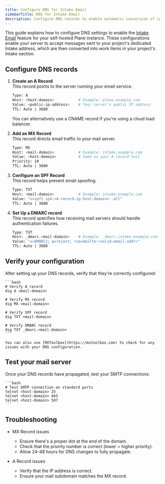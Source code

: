 ```yaml
---
title: Configure DNS for Intake Email
sidebarTitle: DNS for Intake Email
description: Configure DNS records to enable automatic conversion of incoming emails into work items in your project's Intake section.
---
```


This guide explains how to configure DNS settings to enable the [Intake Email](https://docs.plane.so/intake/intake-email) feature for your self-hosted Plane instance. These configurations enable your server to accept messages sent to your project's dedicated Intake address, which are then  converted into work items in your project's Intake section.

## Configure DNS records

1. **Create an A Record**  
This record points to the server running your email service.

    ```bash
    Type: A
    Host: <host-domain>           # Example: plane.example.com
    Value: <public-ip-address>    # Your server's public IP address
    TTL: Auto | 3600
    ``` 

    <Note> 
    You can alternatively use a CNAME record if you're using a cloud load balancer.
    </Note>

2. **Add an MX Record**  
This record directs email traffic to your mail server.
    ```bash
    Type: MX
    Host: <mail-domain>           # Example: intake.example.com
    Value: <host-domain>          # Same as your A record host
    Priority: 10
    TTL: Auto | 3600
    ```

3. **Configure an SPF Record**  
This record helps prevent email spoofing.

    ```bash
    Type: TXT
    Host: <mail-domain>           # Example: intake.example.com
    Value: "v=spf1 ip4:<A-record-ip-host-domain> -all"
    TTL: Auto | 3600
    ``` 
4. **Set Up a DMARC record**  
This record specifies how receiving mail servers should handle authentication failures.

    ```bash
    Type: TXT
    Host: _dmarc.<mail-domain>    # Example: _dmarc.intake.example.com
    Value: "v=DMARC1; p=reject; rua=mailto:<valid-email-addr>"
    TTL: Auto | 3600
    ```
## Verify your configuration
After setting up your DNS records, verify that they're correctly configured:

    ```bash
    # Verify A record
    dig A <mail-domain>

    # Verify MX record
    dig MX <mail-domain>

    # Verify SPF record
    dig TXT <mail-domain>

    # Verify DMARC record
    dig TXT _dmarc.<mail-domain>
    ```

    You can also use [MXToolbox](https://mxtoolbox.com) to check for any issues with your DNS configuration.

## Test your mail server
Once your DNS records have propagated, test your SMTP connections:

    ```bash
    # Test SMTP connection on standard ports
    telnet <host-domain> 25
    telnet <host-domain> 465
    telnet <host-domain> 587
    ```

## Troubleshooting

- MX Record issues

    - Ensure there's a proper dot at the end of the domain.
    - Check that the priority number is correct (lower = higher priority).
    - Allow 24-48 hours for DNS changes to fully propagate.

- A Record issues

    - Verify that the IP address is correct.
    - Ensure your mail subdomain matches the MX record.
